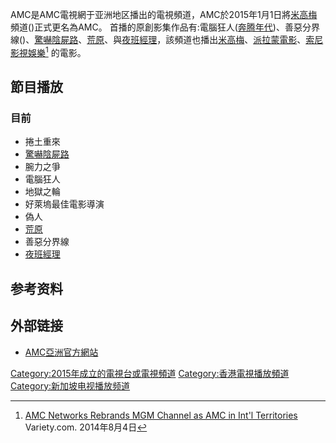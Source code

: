 {{about|AMC影集頻道亞洲地區|AMC影集頻道美洲地區介紹|AMC (電視頻道)}}
{{expand|time=2016-09-27T03:49:31+00:00}}
{{Infobox TV channel
| name              = AMC
| logofile          = File:AMC logo 2016.svg
| logosize          = 200px
| logoalt           =
| logo2             =
| launch            = 2015年1月1日
| share             =
| share as of       =
| share source      =
| closed date       = 2018年12月31日
| picture format    = [[16:9|16:9]] [[576i|576i]]（标清）<br>1080i（高清）
| network           = {{tsl|en|AMC Networks International||AMC Networks International - Asia-Pacific}}
| owner             = {{tsl|en|AMC Networks International||AMC Networks International}}
| slogan            = ''Something more.''
| country           = 
| broadcast area    = [[香港|香港]]、[[新加坡|新加坡]]、[[马来西亚|马来西亚]]、[[菲律宾|菲律宾]]、[[泰国|泰国]]、[[印度尼西亚|印度尼西亚]]、[[台湾|台湾]]、[[斯里蘭卡|斯里蘭卡]]
| headquarters      = [[新加坡|新加坡]]
| former names      =
| replaced names    = MGM Channel Asia
| replaced by names = 
| sister names      =
| timeshift names   =
| web               = [http://www.amctvasia.com 官网]
}}

AMC是AMC電視網于亚洲地区播出的電視頻道，AMC於2015年1月1日將[[米高梅|米高梅]]頻道({{tsl|en|MGM (TV channel)|MGM Channel}})正式更名為AMC。
{{tsl|en|AMC Networks International}}首播的原創影集作品有:電腦狂人([[奔腾年代|奔腾年代]])、善惡分界線({{tsl|en|The Divide (TV series)|The Divide}})、[[驚嚇陰屍路|驚嚇陰屍路]]、[[荒原_(電視劇)|荒原]]、與[[夜班經理|夜班經理]]，該頻道也播出[[米高梅|米高梅]]、[[派拉蒙電影|派拉蒙電影]]、[[索尼影視娛樂|索尼影視娛樂]]<ref>[http://variety.com/2014/tv/news/amc-networks-rebrands-mgm-channel-as-amc-in-intl-territories-1201274785/ AMC Networks Rebrands MGM Channel as AMC in Int'l Territories] {{Wayback|url=http://variety.com/2014/tv/news/amc-networks-rebrands-mgm-channel-as-amc-in-intl-territories-1201274785/ |date=20160923032956 }} Variety.com. 2014年8月4日</ref> 的電影。

==節目播放==
===目前===
*捲土重來
*[[驚嚇陰屍路|驚嚇陰屍路]]
*腕力之爭
*電腦狂人
*地獄之輪
*好萊塢最佳電影導演
*偽人 
*[[荒原_(電視劇)|荒原]]
*善惡分界線
*[[夜班經理|夜班經理]]

==参考资料==
{{Reflist}}

==外部链接==
*[http://www.amctvasia.com AMC亞洲官方網站]{{Wayback|url=http://www.amctvasia.com/ |date=20180705162318 }}

{{Authority control}}

[[Category:2015年成立的電視台或電視頻道|Category:2015年成立的電視台或電視頻道]]
[[Category:香港電視播放頻道|Category:香港電視播放頻道]]
[[Category:新加坡电视播放频道|Category:新加坡电视播放频道]]